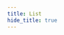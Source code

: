 ```yaml
---
title: List
hide_title: true
---
```



<FeatureIcon src={css} title="List" />
<LinkList
  data={[
    {
      title: "list-style-type",
      link: "/docs/css/list/list-style-type",
      src: css,
    },
  ]}
/>
